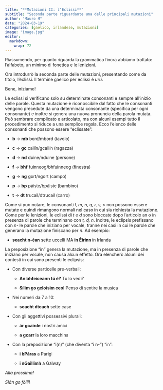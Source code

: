 ```yaml
---
title: "**Mutazioni II: l'Eclissi**"
subtitle: "Seconda parte riguardante una delle principali mutazioni"
author: "Mauro M"
date: "2024-03-19"
categories: [gaelico, irlandese, mutazioni]
image: "image.jpg"
editor: 
  markdown: 
    wrap: 72
---
```


Riassumendo, per quanto riguarda la grammatica finora abbiamo trattato:
l'alfabeto, un minimo di fonetica e le lenizioni.

Ora introdurrò la seconda parte delle mutazioni, presentando come da
titolo, l'eclissi. Il termine gaelico per eclissi è *urú*.

Bene, iniziamo!

Le eclissi si verificano solo su determinate consonanti e sempre
all'inizio delle parole. Questa mutazione è riconoscibile dal fatto che
le consonanti vengono precedute da una determinata consonante (specifica
per ogni consonante) e inoltre si genera una nuova pronuncia della
parola mutata. Può sembrare complicato e articolato, ma con alcuni
esempi tutto il procedimento si riduce a una semplice regola. Ecco
l'elenco delle consonanti che possono essere "eclissate":

-   **b** -> **mb** bord/mbord (tavolo)

-   **c** -> **gc** cailín/gcailín (ragazza)

-   **d** -> **nd** duine/nduine (persone)

-   **f** -> **bhf** fuinneog/bhfuinneog (finestra)

-   **g** -> **ng** gort/ngort (campo)

-   **p** -> **bp** páiste/bpáiste (bambino)

-   **t** -> **dt** trucail/dtrucail (carro)

Come si può notare, le consonanti *l, m, n, q, r, s, v* non possono
essere mutate e quindi rimangono normali nel caso in cui sia richiesta
la mutazione. Come per le lenizioni, le eclissi di *t* e *d* sono
bloccate dopo l'articolo an o in presenza di parole che terminano con
*t, d, n*. Inoltre, le eclipsis prefissano con *n-* le parole che
iniziano per vocale, tranne nei casi in cui le parole che generano la
mutazione finiscano per *n*. Ad esempio:

-   **seacht n-éan** sette uccelli [MA]{.underline} **in Éirinn** in
    Irlanda

La preposizione "in" genera la mutazione, ma in presenza di parole che
iniziano per vocale, non causa alcun effetto. Ora elencherò alcuni dei
contesti in cui sono presenti le eclipsis:

-   Con diverse particelle pre-verbali:

    -   **An bhfeiceann tú é?** Tu lo vedi?
    
    -   **Sílim go gcloisim ceol** Penso di sentire la musica
    
-   Nei numeri da 7 a 10:

    -   **seacht dteach** sette case
    
-   Con gli aggettivi possessivi plurali:

    -   **ár gcairde** i nostri amici
    
    -   **a gcarr** la loro macchina
    
-   Con la preposizione "i(n)" (che diventa "i n-") "in":

    -   **i bPáras** a Parigi
    
    -   **i nGaillimh** a Galway

*Alla prossima!*

*Slán go fóill!*

